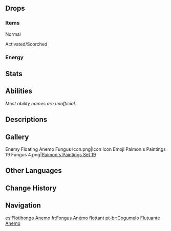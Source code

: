 {{CustomTabs
|tab1 = Overview
|tab2 = Fabulous Fungus Frenzy
|tab3 = Fungus Mechanicus
|tab4 = Lil' Fungi's Fun-Tastic Fiesta
}}
{{Enemy Infobox
|image    = Enemy Floating Anemo Fungus.png
|dmgtype  = Anemo
|weakpoint = no
|family   = Mystical Beasts
|group    = Fungi
|type     = Common Enemies
}}
{{Enemy Intro|name='''Floating Anemo Fungi'''}}

==Drops==
===Items===
;Normal
{{Drops Table|type=Fungi (Small)}}

;Activated/Scorched
{{Drops Table|type=Fungi (Small, Activated)|notice=0}}

===Energy===
{{Energy Drops
|hp1   = 0
|p1    = 1
}}

==Stats==
{{Enemy Stats
|anemo_res    = 20%
|dendro_res   = 20%

|hp_ratio     = 1
|hp_type      = 2
|atk_ratio    = 1.8
|atk_type     = 2
}}

==Abilities==
''Most ability names are unofficial.''
{{Enemy Attacks
|name_1      = State Shift
|desc_1      = When hit by {{Electro}} or {{Pyro}} attacks, the Floating Anemo Fungus will enter an Activated or Scorched state respectively, gaining enhanced attacks. A Floating Anemo Fungus can only undergo state shift once.
* If the Floating Anemo Fungus is defeated while Activated or Scorched, it may drop {{Item|Inactivated Fungal Nucleus}}, {{Item|Dormant Fungal Nucleus}}, and {{Item|Robust Fungal Nucleus}}, while the drop rates for {{Item|Fungal Spores}}, {{Item|Luminescent Pollen}}, and {{Item|Crystalline Cyst Dust}} will greatly reduce.

|name_2      = Orb Shot
|desc_2      = Shoots an orb of Anemo energy at the player, dealing '''60% ATK''' as {{Color|Anemo DMG}}.
* '''Activated:''' Shoots 3 orbs in a row.
* '''Scorched:''' DMG increased to '''100% ATK'''.
|file_2      = Floating Anemo Fungus Orb Shot
|caption_2   = Normal
|file_2_2    = Floating Anemo Fungus Orb Shot 2
|caption_2_2 = Activated
|file_2_3    = Floating Anemo Fungus Orb Shot 3
|caption_2_3 = Scorched

|name_3      = Bump
|desc_3      = Bumps into the player, dealing '''30% ATK''' as {{Color|Physical DMG}}.
* '''Scorched:''' DMG increased to '''60% ATK''', knockback increased.
}}

==Descriptions==
{{Description|A spore organism of some intelligence. It possesses extreme adaptability.<br>This mushroom may have a sizable cap, but the umbrella-shaped structure is in fact hollow, and thus does not make for a particularly good meal.|[[Archive]]}}

==Gallery==
<gallery>
Enemy Floating Anemo Fungus Icon.png|Icon
Icon Emoji Paimon's Paintings 19 Fungus 4.png|[[Paimon's Paintings#Set 19|Paimon's Paintings Set 19]]
</gallery>

==Other Languages==
{{Other Languages
|en      = Floating Anemo Fungus
|zhs     = 浮游风蕈兽
|zhs_rm  = Fúyóu Fēng Xùnshòu
|zht     = 浮游風蕈獸
|zht_rm  = Fúyóu Fēng Xùnshòu
|zh_tl   = Floating {{Lex|Anemo|zh}} Fungus Beast
|ja      = プカプカ風キノコン
|ja_rm   = Pukapuka Kaze Kinokon
|ja_tl   = Floating {{Lex|Anemo|ja}} Mushroom
|ko      = 둥실 바람 버섯몬
|ko_rm   = Dungsil Baram Beoseotmon
|ko_tl   = Buoyant Wind Mushroom Monster
|es      = Flotihongo Anemo
|es_tl   = Anemo Floaty-shroom
|fr      = Fongus Anémo flottant
|fr_tl   = Floating Anemo Fungus
|ru      = Парящий Анемо плесенник
|ru_tl   = Floating Anemo {{Lex|Fungus|ru}}
|th      = Floating Anemo Fungus
|vi      = Nấm Quỷ Phù Du - Phong
|vi_tl   = Floating Demon Fungus - {{Lex|Anemo|vi}}
|de      = Schwebende Anemo-Pilzbestie
|de_tl   = Floating Anemo {{Lex|Fungus|de}}
|id      = Floating Anemo Fungus
|pt      = Cogumelo Flutuante Anemo
|pt_tl   = Floating Anemo Mushroom
|tr      = Uçan Rüzgar Mantarı
|tr_tl   = Flying {{Lex|Anemo|tr}} Mushroom
|it      = Miconoide fluttuante di Anemo
|it_tl   = 
}}

==Change History==
{{Change History|3.1}}

==Navigation==
{{Enemy Navbox|Common}}

[[es:Flotihongo Anemo]]
[[fr:Fongus Anémo flottant]]
[[pt-br:Cogumelo Flutuante Anemo]]